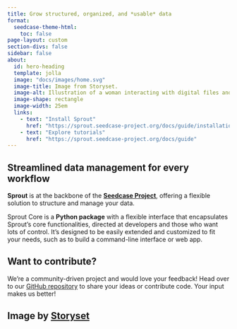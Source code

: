 ```yaml
---
title: Grow structured, organized, and *usable* data
format:
  seedcase-theme-html:
    toc: false
page-layout: custom
section-divs: false
sidebar: false
about:
  id: hero-heading
  template: jolla
  image: "docs/images/home.svg"
  image-title: Image from Storyset.
  image-alt: Illustration of a woman interacting with digital files and folders, with database objects on the ground in front of her.
  image-shape: rectangle
  image-width: 25em
  links:
    - text: "Install Sprout"
      href: "https://sprout.seedcase-project.org/docs/guide/installation"
    - text: "Explore tutorials"
      href: "https://sprout.seedcase-project.org/docs/guide"
---
```


```{=html}
<style>
div.quarto-about-jolla {
  margin-top: 0%;
  margin-bottom: 0%;
}
</style>
```

:::: landing-page-block
::: {#hero-heading}
:::
::::

::::: hero-banner
:::: landing-page-block
::: hero-text
## Streamlined data management for every workflow

**Sprout** is at the backbone of the [**Seedcase
Project**](https://seedcase-project.org), offering a flexible solution
to structure and manage your data.

Sprout Core is a **Python package** with a flexible interface that
encapsulates Sprout's core functionalities, directed at developers and
those who want lots of control. It's designed to be easily extended and
customized to fit your needs, such as to build a command-line interface
or web app.
:::
::::
:::::

::: landing-page-block
## Want to contribute?

We’re a community-driven project and would love your feedback! Head over
to our [GitHub
repository](https://github.com/seedcase-project/seedcase-sprout) to
share your ideas or contribute code. Your input makes us better!

<!-- TODO: Add link to a guide on how to contribute in more detail -->
:::

::: {.content-hidden when-format="pdf"}
::: landing-page-block
## Image by [Storyset](https://storyset.com/data) {.appendix}
:::
:::
